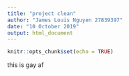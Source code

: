 ---
title: "project clean"
author: "James Louis Nguyen 27839397"
date: "10 October 2019"
output: html_document
---

```{r setup, include=FALSE}
knitr::opts_chunk$set(echo = TRUE)
```

this is gay af